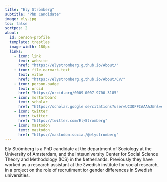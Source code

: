 ---
title: "Ely Strömberg"
subtitle: "PhD Candidate"
image: ely.jpg
toc: false
sortpos: 2
about:
  id: person-profile
  template: trestles
  image-width: 180px
  links:
    - icon: link
      text: website
      href: "https://elystromberg.github.io/About/"
    - icon: file-earmark-text
      text: vitae
      href: "https://elystromberg.github.io/About/CV/"
    - icon: person-badge
      text: orcid
      href: "https://orcid.org/0009-0007-9700-3185"
    - icon: mortarboard
      text: scholar
      href: "https://scholar.google.se/citations?user=UC3OFFIAAAAJ&hl=en"
    - icon: twitter
      text: twitter
      href: "https://twitter.com/ElyStromberg"
    - icon: mastodon
      text: mastodon
      href: "https://mastodon.social/@elystromberg"
---

:::{#person-profile}
Ely Strömberg is a PhD candidate at the department of Sociology at the University of Amsterdam, and the Interuniversity Center for Social Science Theory and Methodology (ICS) in the Netherlands. Previously they have worked as a research assistant at the Swedish institute for social research, in a project on the role of recrutiment for gender differences in Swedish universities.

:::